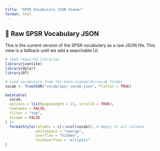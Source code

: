 ```yaml
---
title: "SPSR Vocabulary JSON Viewer"
format: html
---
```


## 📄 Raw SPSR Vocabulary JSON

This is the current version of the SPSR vocabulary as a raw JSON file. This view is a fallback until we add a searchable UI.

```r

# load required libraries
library(jsonlite)
library(dplyr)
library(DT)

# Load vocabulary from the data-standards/vocab folder
vocab <- fromJSON("vocab/spsr_vocab.json", flatten = TRUE)

datatable(
  vocab,
  options = list(pageLength = 15, scrollX = TRUE),
  rownames = FALSE,
  filter = "top",
  escape = FALSE
) |> 
  formatStyle(columns = c(1:ncol(vocab)), # Apply to all columns
              whiteSpace = "nowrap",
              overflow = "hidden",
              textOverflow = "ellipsis"
)


```


